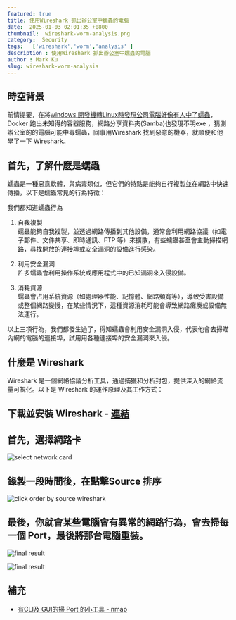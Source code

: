 ```yaml
---
featured: true
title: 使用Wireshark 抓出辦公室中蠕蟲的電腦
date:  2025-01-03 02:01:35 +0800
thumbnail:  wireshark-worm-analysis.png
category:  Security  
tags:   ['wireshark','worm','analysis' ]
description : 使用Wireshark 抓出辦公室中蠕蟲的電腦
author : Mark Ku
slug: wireshark-worm-analysis
---
```

## 時空背景
前情提要，在將[windows 開發機轉Linux時發現公司電腦好像有人中了蠕蟲](https://blog.markkulab.net/migrate-windows-to-linux-development-environment/)，Docker 跑出未知得的容器服務，網路分享資料夾(Samba)也發現不明exe ，猜測辦公室的的電腦可能中毒蠕蟲，同事用Wireshark 找到惡意的機器，就順便和他學了一下 Wireshark。

## 首先，了解什麼是蠕蟲 
蠕蟲是一種惡意軟體，與病毒類似，但它們的特點是能夠自行複製並在網路中快速傳播，以下是蠕蟲常見的行為特徵：

我們都知道蠕蟲行為 

1. 自我複製  
蠕蟲能夠自我複製，並透過網路傳播到其他設備，通常會利用網路協議（如電子郵件、文件共享、即時通訊、FTP 等）來擴散，有些蠕蟲甚至會主動掃描網路，尋找開放的連接埠或安全漏洞的設備進行感染。  

2. 利用安全漏洞  
許多蠕蟲會利用操作系統或應用程式中的已知漏洞來入侵設備。  

3. 消耗資源  
蠕蟲會占用系統資源（如處理器性能、記憶體、網路頻寬等），導致受害設備或整個網路變慢，在某些情況下，這種資源消耗可能會導致網路癱瘓或設備無法運行。  

 以上三項行為，我們都發生過了，得知蠕蟲會利用安全漏洞入侵，代表他會去掃瞄內網的電腦的連接埠，試用用各種連接埠的安全漏洞來入侵。

## 什麼是 Wireshark
Wireshark 是一個網絡協議分析工具，通過捕獲和分析封包，提供深入的網絡流量可視化。以下是 Wireshark 的運作原理及其工作方式：

## 下載並安裝 Wireshark - [連結](https://www.wireshark.org/#downloadLink)

## 首先，選擇網路卡
![select network card](select-network-card.png)

## 錄製一段時間後，在點擊Source 排序
![click order by source wireshark](click-order-by-source-wireshark.png)

## 最後，你就會某些電腦會有異常的網路行為，會去掃每一個 Port，最後將那台電腦重裝。
![final result](final-result.png)

![final result](final-result-2.png)

## 補充
* [有CLI及 GUI的掃 Port 的小工具 - nmap](https://nmap.org/download#windows)

